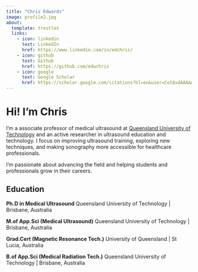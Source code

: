 ```yaml
---
title: "Chris Edwards"
image: profile2.jpg
about:
  template: trestles
  links:
    - icon: linkedin
      text: LinkedIn
      href: https://www.linkedin.com/in/edchris/
    - icon: github
      text: Github
      href: https://github.com/edwchris
    - icon: google
      text: Google Scholar
      href: https://scholar.google.com/citations?hl=en&user=Ce18xdAAAAAJ
---
```


# Hi! I'm Chris

I'm a associate professor of medical ultrasound at [Queensland University of Technology](https://www.qut.edu.au/about/our-people/academic-profiles/c8.edwards) and an active researcher in ultrasound education and technology. I focus on improving ultrasound training, exploring new techniques, and making sonography more accessible for healthcare professionals.

I'm passionate about advancing the field and helping students and professionals grow in their careers.

## Education

**Ph.D in Medical Ultrasound** Queensland University of Technology \| Brisbane, Australia

**M.of App.Sci (Medical Ultrasound)** Queensland University of Technology \| Brisbane, Australia

**Grad.Cert (Magnetic Resonance Tech.)** University of Queensland \| St Lucia, Australia

**B.of App.Sci (Medical Radiation Tech.)** Queensland University of Technology \| Brisbane, Australia

